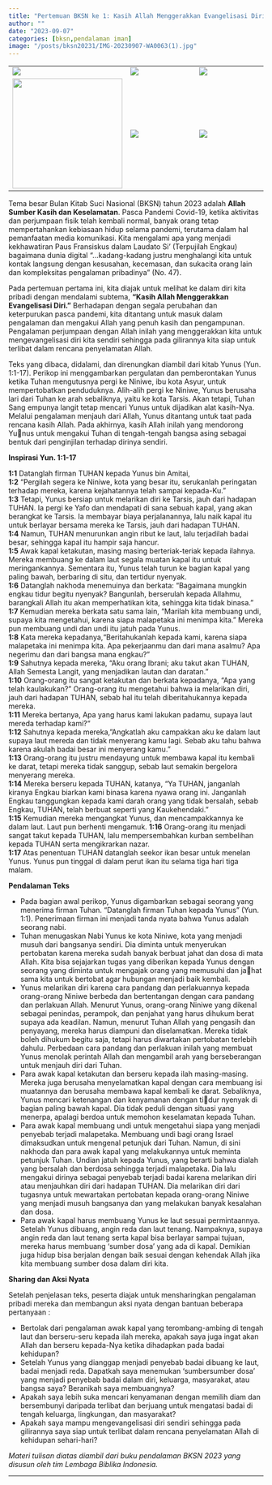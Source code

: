 ```yaml
---
title: "Pertemuan BKSN ke 1: Kasih Allah Menggerakkan Evangelisasi Diri"
author: ""
date: "2023-09-07"
categories: [bksn,pendalaman iman]
image: "/posts/bksn20231/IMG-20230907-WA0063(1).jpg"
---
```


|                                               |                              |                              |
|------------------------------|---------------------|---------------------|
| ![](/posts/bksn20231/IMG-20230907-WA0053.jpg) | ![](IMG-20230907-WA0038.jpg) | ![](IMG-20230907-WA0043.jpg) |
| ![](IMG-20230907-WA0042.jpg){width="217"}     | ![](IMG-20230907-WA0051.jpg) | ![](IMG-20230907-WA0053.jpg) |

Tema besar Bulan Kitab Suci Nasional (BKSN) tahun 2023 adalah **Allah Sumber Kasih dan Keselamatan**. Pasca Pandemi Covid-19, ketika aktivitas dan perjumpaan fisik telah kembali normal, banyak orang tetap mempertahankan kebiasaan hidup selama pandemi, terutama dalam hal pemanfaatan media komunikasi. Kita mengalami apa yang menjadi kekhawatiran Paus Fransiskus dalam Laudato Si' (Terpujilah Engkau) bagaimana dunia digital "...kadang-kadang justru menghalangi kita untuk kontak langsung dengan kesusahan, kecemasan, dan sukacita orang lain dan kompleksitas pengalaman pribadinya" (No. 47).

Pada pertemuan pertama ini, kita diajak untuk melihat ke dalam diri kita pribadi dengan mendalami subtema, **"Kasih Allah Menggerakkan Evangelisasi Diri."** Berhadapan dengan segala perubahan dan keterpurukan pasca pandemi, kita ditantang untuk masuk dalam pengalaman dan mengakui Allah yang penuh kasih dan pengampunan. Pengalaman perjumpaan dengan Allah inilah yang menggerakkan kita untuk mengevangelisasi diri kita sendiri sehingga pada gilirannya kita siap untuk terlibat dalam rencana penyelamatan Allah.

Teks yang dibaca, didalami, dan direnungkan diambil dari kitab Yunus (Yun. 1:1-17). Perikop ini menggambarkan pergulatan dan pemberontakan Yunus ketika Tuhan mengutusnya pergi ke Niniwe, ibu kota Asyur, untuk mempertobatkan penduduknya. Alih-alih pergi ke Niniwe, Yunus berusaha lari dari Tuhan ke arah sebaliknya, yaitu ke kota Tarsis. Akan tetapi, Tuhan Sang empunya langit tetap mencari Yunus untuk dijadikan alat kasih-Nya. Melalui pengalaman menjauh dari Allah, Yunus ditantang untuk taat pada rencana kasih Allah. Pada akhirnya, kasih Allah inilah yang mendorong Yunus untuk mengakui Tuhan di tengah-tengah bangsa asing sebagai bentuk dari penginjilan terhadap dirinya sendiri.

**Inspirasi Yun. 1:1-17**

**1:1** Datanglah firman TUHAN kepada Yunus bin Amitai,\
**1:2** "Pergilah segera ke Niniwe, kota yang besar itu, serukanlah peringatan terhadap mereka, karena kejahatannya telah sampai kepada-Ku."\
**1:3** Tetapi, Yunus bersiap untuk melarikan diri ke Tarsis, jauh dari hadapan TUHAN. Ia pergi ke Yafo dan mendapati di sana sebuah kapal, yang akan berangkat ke Tarsis. Ia membayar biaya perjalanannya, lalu naik kapal itu untuk berlayar bersama mereka ke Tarsis, jauh dari hadapan TUHAN.\
**1:4** Namun, TUHAN menurunkan angin ribut ke laut, lalu terjadilah badai besar, sehingga kapal itu hampir saja hancur.\
**1:5** Awak kapal ketakutan, masing masing berteriak-teriak kepada ilahnya. Mereka membuang ke dalam laut segala muatan kapal itu untuk meringankannya. Sementara itu, Yunus telah turun ke bagian kapal yang paling bawah, berbaring di situ, dan tertidur nyenyak.\
**1:6** Datanglah nakhoda menemuinya dan berkata: "Bagaimana mungkin engkau tidur begitu nyenyak? Bangunlah, berserulah kepada Allahmu, barangkali Allah itu akan memperhatikan kita, sehingga kita tidak binasa."\
**1:7** Kemudian mereka berkata satu sama lain, "Marilah kita membuang undi, supaya kita mengetahui, karena siapa malapetaka ini menimpa kita." Mereka pun membuang undi dan undi itu jatuh pada Yunus.\
**1:8** Kata mereka kepadanya,"Beritahukanlah kepada kami, karena siapa malapetaka ini menimpa kita. Apa pekerjaanmu dan dari mana asalmu? Apa negerimu dan dari bangsa mana engkau?"\
**1:9** Sahutnya kepada mereka, "Aku orang Ibrani; aku takut akan TUHAN, Allah Semesta Langit, yang menjadikan lautan dan daratan."\
**1:10** Orang-orang itu sangat ketakutan dan berkata kepadanya, "Apa yang telah kaulakukan?" Orang-orang itu mengetahui bahwa ia melarikan diri, jauh dari hadapan TUHAN, sebab hal itu telah diberitahukannya kepada mereka.\
**1:11** Mereka bertanya, Apa yang harus kami lakukan padamu, supaya laut mereda terhadap kami?"\
**1:12** Sahutnya kepada mereka, "Angkatlah aku campakkan aku ke dalam laut supaya laut mereda dan tidak menyerang kamu lagi. Sebab aku tahu bahwa karena akulah badai besar ini menyerang kamu."\
**1:13** Orang-orang itu justru mendayung untuk membawa kapal itu kembali ke darat, tetapi mereka tidak sanggup, sebab laut semakin bergelora menyerang mereka.\
**1:14** Mereka berseru kepada TUHAN, katanya, "Ya TUHAN, janganlah kiranya Engkau biarkan kami binasa karena nyawa orang ini. Janganlah Engkau tanggungkan kepada kami darah orang yang tidak bersalah, sebab Engkau, TUHAN, telah berbuat seperti yang Kaukehendaki."\
**1:15** Kemudian mereka mengangkat Yunus, dan mencampakkannya ke dalam laut. Laut pun berhenti mengamuk.
**1:16** Orang-orang itu menjadi sangat takut kepada TUHAN, lalu mempersembahkan kurban sembelihan kepada TUHAN serta mengikrarkan nazar.\
**1:17** Atas penentuan TUHAN datanglah seekor ikan besar untuk menelan Yunus. Yunus pun tinggal di dalam perut ikan itu selama tiga hari tiga malam.

**Pendalaman Teks**

-   Pada bagian awal perikop, Yunus digambarkan sebagai seorang yang menerima firman Tuhan. “Datanglah firman Tuhan kepada Yunus” (Yun. 1:1). Penerimaan firman ini menjadi tanda nyata bahwa Yunus adalah seorang nabi.
-   Tuhan menugaskan Nabi Yunus ke kota Niniwe, kota yang menjadi musuh dari bangsanya sendiri. Dia diminta untuk menyerukan pertobatan karena mereka sudah banyak berbuat jahat dan dosa di mata Allah. Kita bisa sejajarkan tugas yang diberikan kepada Yunus dengan seorang yang diminta untuk mengajak orang yang memusuhi dan ja￾hat sama kita untuk bertobat agar hubungan menjadi baik kembali.
-   Yunus melarikan diri karena cara pandang dan perlakuannya kepada orang-orang Niniwe berbeda dan bertentangan dengan cara pandang dan perlakuan Allah. Menurut Yunus, orang-orang Niniwe yang dikenal sebagai penindas, perampok, dan penjahat yang harus dihukum berat supaya ada keadilan. Namun, menurut Tuhan Allah yang pengasih dan penyayang, mereka harus diampuni dan diselamatkan. Mereka tidak boleh dihukum begitu saja, tetapi harus diwartakan pertobatan terlebih dahulu. Perbedaan cara pandang dan perlakuan inilah yang membuat Yunus menolak perintah Allah dan mengambil arah yang berseberangan untuk menjauh diri dari Tuhan.
-   Para awak kapal ketakutan dan berseru kepada ilah masing-masing. Mereka juga berusaha menyelamatkan kapal dengan cara membuang isi muatannya dan berusaha membawa kapal kembali ke darat. Sebaliknya, Yunus mencari ketenangan dan kenyamanan dengan ti￾dur nyenyak di bagian paling bawah kapal. Dia tidak peduli dengan situasi yang menerpa, apalagi berdoa untuk memohon keselamatan kepada Tuhan.
-   Para awak kapal membuang undi untuk mengetahui siapa yang menjadi penyebab terjadi malapetaka. Membuang undi bagi orang Israel dimaksudkan untuk mengenal petunjuk dari Tuhan. Namun, di sini nakhoda dan para awak kapal yang melakukannya untuk meminta petunjuk Tuhan. Undian jatuh kepada Yunus, yang berarti bahwa dialah yang bersalah dan berdosa sehingga terjadi malapetaka. Dia lalu mengakui dirinya sebagai penyebab terjadi badai karena melarikan diri atau menjauhkan diri dari hadapan TUHAN. Dia melarikan diri dari tugasnya untuk mewartakan pertobatan kepada orang-orang Niniwe yang menjadi musuh bangsanya dan yang melakukan banyak kesalahan dan dosa.
-   Para awak kapal harus membuang Yunus ke laut sesuai permintaannya. Setelah Yunus dibuang, angin reda dan laut tenang. Nampaknya, supaya angin reda dan laut tenang serta kapal bisa berlayar sampai tujuan, mereka harus membuang ‘sumber dosa’ yang ada di kapal. Demikian juga hidup bisa berjalan dengan baik sesuai dengan kehendak Allah jika kita membuang sumber dosa dalam diri kita.

**Sharing dan Aksi Nyata**

Setelah penjelasan teks, peserta diajak untuk mensharingkan pengalaman pribadi mereka dan membangun aksi nyata dengan bantuan beberapa pertanyaan :

-   Bertolak dari pengalaman awak kapal yang terombang-ambing di tengah laut dan berseru-seru kepada ilah mereka, apakah saya juga ingat akan Allah dan berseru kepada-Nya ketika dihadapkan pada badai kehidupan?
-   Setelah Yunus yang dianggap menjadi penyebab badai dibuang ke laut, badai menjadi reda. Dapatkah saya menemukan ‘sumbersumber dosa’ yang menjadi penyebab badai dalam diri, keluarga, masyarakat, atau bangsa saya? Beranikah saya membuangnya?
-   Apakah saya lebih suka mencari kenyamanan dengan memilih diam dan bersembunyi daripada terlibat dan berjuang untuk mengatasi badai di tengah keluarga, lingkungan, dan masyarakat?
-   Apakah saya mampu mengevangelisasi diri sendiri sehingga pada gilirannya saya siap untuk terlibat dalam rencana penyelamatan Allah di kehidupan sehari-hari?

*Materi tulisan diatas diambil dari buku pendalaman BKSN 2023 yang disusun oleh tim Lembaga Biblika Indonesia.*

------------------------------------------------------------------------
